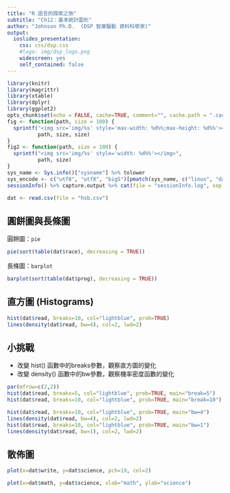 ```yaml
---
title: "R 語言的探索之旅"
subtitle: "Ch12：基本統計圖形"
author: "Johnson Ph.D.  (DSP 智庫驅動 資料科學家)"
output:
  ioslides_presentation:
    css: css/dsp.css
    #logo: img/dsp_logo.png
    widescreen: yes
    self_contained: false
---
```

```r
library(knitr)
library(magrittr)
library(xtable)
library(dplyr)
library(ggplot2)
opts_chunk$set(echo = FALSE, cache=TRUE, comment="", cache.path = ".cache-EDA/")
fig <- function(path, size = 100) {
  sprintf("<img src='img/%s' style='max-width: %d%%;max-height: %d%%'></img>", 
          path, size, size)
}
fig2 <- function(path, size = 100) {
  sprintf("<img src='img/%s' style='width: %d%%'></img>", 
          path, size)
}
sys_name <- Sys.info()["sysname"] %>% tolower
sys_encode <- c("utf8", "utf8", "big5")[pmatch(sys_name, c("linux", "darwin", "windows"))]
sessionInfo() %>% capture.output %>% cat(file = "sessionInfo.log", sep = "\n")
```
```r
dat <- read.csv(file = "hsb.csv")
```

## 圓餅圖與長條圖 {.columns-2}
圓餅圖：`pie`
```r
pie(sort(table(dat$race), decreasing = TRUE))
```

長條圖：`barplot`
```r
barplot(sort(table(dat$prog), decreasing = TRUE))
```

## 直方圖 (Histograms)
```r
hist(dat$read, breaks=10, col="lightblue", prob=TRUE)
lines(density(dat$read, bw=4), col=2, lwd=2)
```

## 小挑戰
- 改變 hist() 函數中的breaks參數，觀察直方圖的變化
- 改變 density() 函數中的bw參數，觀察機率密度函數的變化
```r
par(mfrow=c(2,2))
hist(dat$read, breaks=5, col="lightblue", prob=TRUE, main="break=5")
hist(dat$read, breaks=10, col="lightblue", prob=TRUE, main="break=10")

hist(dat$read, breaks=10, col="lightblue", prob=TRUE, main="bw=4")
lines(density(dat$read, bw=4), col=2, lwd=2)
hist(dat$read, breaks=10, col="lightblue", prob=TRUE, main="bw=1")
lines(density(dat$read, bw=1), col=2, lwd=2)
```

## 散佈圖 {.columns-2}
```r
plot(x=dat$write, y=dat$science, pch=19, col=2)
```

```r
plot(x=dat$math, y=dat$science, xlab="math", ylab="science")
```
